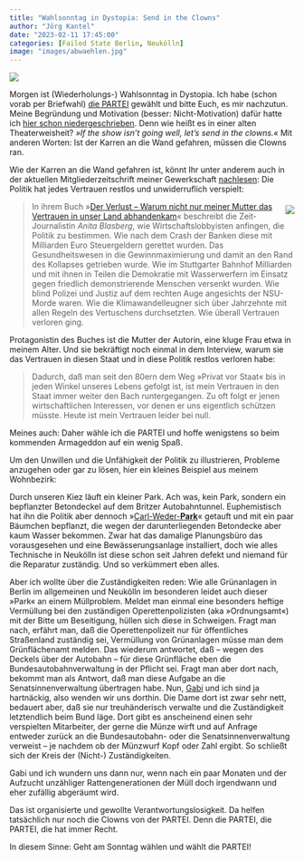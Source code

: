 ```yaml
---
title: "Wahlsonntag in Dystopia: Send in the Clowns"
author: "Jörg Kantel"
date: "2023-02-11 17:45:00"
categories: [Failed State Berlin, Neukölln]
image: "images/abwaehlen.jpg"
---
```


[![](images/abwaehlen-b.jpg)](https://www.flickr.com/photos/schockwellenreiter/52644473056/)

Morgen ist (Wiederholungs-) Wahlsonntag in Dystopia. Ich habe (schon vorab per Briefwahl) [die PARTEI](https://de.wikipedia.org/wiki/Die_PARTEI) gewählt und bitte Euch, es mir nachzutun. Meine Begründung und Motivation (besser: Nicht-Motivation) dafür hatte ich [hier schon niedergeschrieben](https://kantel.github.io/posts/2023011201_briefwahl_2023/). Denn wie heißt es in einer alten Theaterweisheit? *»If the show isn't going well, let's send in the clowns.«* Mit anderen Worten: Ist der Karren an die Wand gefahren, müssen die Clowns ran.

Wie der Karren an die Wand gefahren ist, könnt Ihr unter anderem auch in der aktuellen Mitgliederzeitschrift meiner Gewerkschaft [nachlesen](https://publik.verdi.de/ausgabe-202301/das-vertrauen-verspielt/): Die Politik hat jedes Vertrauen restlos und unwiderruflich verspielt:

<div style="float: right; margin-left: 12px; margin-top: 6px;">[![](images/verlust.jpg)](https://www.rowohlt.de/buch/anita-blasberg-der-verlust-9783498002596)</div>

>In ihrem Buch »[Der Verlust – Warum nicht nur meiner Mutter das Vertrauen in unser Land abhandenkam](https://www.rowohlt.de/buch/anita-blasberg-der-verlust-9783498002596)« beschreibt die Zeit-Journalistin *Anita Blasberg*, wie Wirtschaftslobbyisten anfingen, die Politik zu bestimmen. Wie nach dem Crash der Banken diese mit Milliarden Euro Steuergeldern gerettet wurden. Das Gesundheitswesen in die Gewinnmaximierung und damit an den Rand des Kollapses getrieben wurde. Wie im Stuttgarter Bahnhof Milliarden und mit ihnen in Teilen die Demokratie mit Wasserwerfern im Einsatz gegen friedlich demonstrierende Menschen versenkt wurden. Wie blind Polizei und Justiz auf dem rechten Auge angesichts der NSU-Morde waren. Wie die Klimawandelleugner sich über Jahrzehnte mit allen Regeln des Vertuschens durchsetzten. Wie überall Vertrauen verloren ging.

Protagonistin des Buches ist die Mutter der Autorin, eine kluge Frau etwa in meinem Alter. Und sie bekräftigt noch einmal in dem Interview, warum sie das Vertrauen in diesen Staat und in diese Politik restlos verloren habe:

>Dadurch, daß man seit den 80ern dem Weg »Privat vor Staat« bis in jeden Winkel unseres Lebens gefolgt ist, ist mein Vertrauen in den Staat immer weiter den Bach runtergegangen. Zu oft folgt er jenen wirtschaftlichen Interessen, vor denen er uns eigentlich schützen müsste. Heute ist mein Vertrauen leider bei null.

Meines auch: Daher wähle ich die PARTEI und hoffe wenigstens so beim kommenden Armageddon auf ein wenig Spaß.

Um den Unwillen und die Unfähigkeit der Politik zu illustrieren, Probleme anzugehen oder gar zu lösen, hier ein kleines Beispiel aus meinem Wohnbezirk:

Durch unseren Kiez läuft ein kleiner Park. Ach was, kein Park, sondern ein bepflanzter Betondeckel auf dem Britzer Autobahntunnel. Euphemistisch hat ihn die Politik aber dennoch »[Carl-Weder-<b>Park</b>](https://de.wikipedia.org/wiki/Carl-Weder-Park)« getauft und mit ein paar Bäumchen bepflanzt, die wegen der darunterliegenden Betondecke aber kaum Wasser bekommen. Zwar hat das damalige Planungsbüro das vorausgesehen und eine Bewässerungsanlage installiert, doch wie alles Technische in Neukölln ist diese schon seit Jahren defekt und niemand für die Reparatur zuständig. Und so verkümmert eben alles.

Aber ich wollte über die Zuständigkeiten reden: Wie alle Grünanlagen in Berlin im allgemeinen und Neukölln im besonderen leidet auch dieser »Park« an einem Müllproblem. Meldet man einmal eine besonders heftige Vermüllung bei den zuständigen Operettenpolizisten (aka »Ordnungsamt«) mit der Bitte um Beseitigung, hüllen sich diese in Schweigen. Fragt man nach, erfährt man, daß die Operettenpolizeit nur für öffentliches Straßenland zuständig sei, Vermüllung von Grünanlagen müsse man dem Grünflächenamt melden. Das wiederum antwortet, daß -- wegen des Deckels über der Autobahn -- für diese Grünfläche eben die Bundesautobahnverwaltung in der Pflicht sei. Fragt man aber dort nach, bekommt man als Antwort, daß man diese Aufgabe an die Senatsinnenverwaltung übertragen habe. Nun, [Gabi](http://www.gabi-kantel.de/Website/Willkommen.html) und ich sind ja hartnäckig, also wenden wir uns dorthin. Die Dame dort ist zwar sehr nett, bedauert aber, daß sie nur treuhänderisch verwalte und die Zuständigkeit letztendlich beim Bund läge. Dort gibt es anscheinend einen sehr verspielten Mitarbeiter, der gerne die Münze wirft und auf Anfrage entweder zurück an die Bundesautobahn- oder die Senatsinnenverwaltung verweist -- je nachdem ob der Münzwurf Kopf oder Zahl ergibt. So schließt sich der Kreis der (Nicht-) Zuständigkeiten.

Gabi und ich wundern uns dann nur, wenn nach ein paar Monaten und der Aufzucht unzähliger Rattengenerationen der Müll doch irgendwann und eher zufällig abgeräumt wird.

Das ist organisierte und gewollte Verantwortungslosigkeit. Da helfen tatsächlich nur noch die Clowns von der PARTEI. Denn die PARTEI, die PARTEI, die hat immer Recht.

In diesem Sinne: Geht am Sonntag wählen und wählt die PARTEI!
